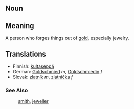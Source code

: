 == Noun ==

== Meaning ==

A person who forges things out of [[gold]], especially jewelry.

== Translations ==

*Finnish: [[kultaseppä]]
*German: [[Goldschmied]] ''m'', [[Goldschmiedin]] ''f''
*Slovak: [[zlatník]] ''m'', [[zlatníčka]] ''f''

===See Also===
:[[smith]], [[jeweller]]
